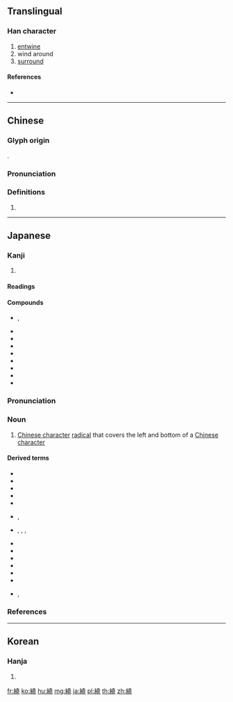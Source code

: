 {{character info/new}}
{{also|绕}}
==Translingual==

===Han character===
{{Han char|rn=120|rad=糸|as=12|sn=18|four=24911|canj=VFGGU|ids=⿰糹堯}}

# [[entwine]]
# wind around
# [[surround]]

====References====
* {{Han ref|kx=0939.140|dkj=27909|dj=1378.120|hdz=53450.080|uh=7E5E}}

----

==Chinese==
{{zh-forms|s=绕}}

===Glyph origin===
{{Han etym}}
{{Han compound|糸|堯|c1=s|c2=p|t1=rope|ls=psc}}.

===Pronunciation===
{{zh-pron
|m=繞
|c=jiu2,jiu5
|h=pfs=
|md=
|mn=qz,xm:liáu/zz:jiáu
|w=
|mc=y
|oc=y
|cat=
}}

===Definitions===
{{zh-hanzi}}

# {{rfdef|lang=zh}}

----

==Japanese==

===Kanji===
{{ja-kanji|grade=|rs=糸12}}

# {{defn|lang=ja|sort=糸12}}

====Readings====
{{ja-readings|goon=[[にょう]] (nyō)|kanon=[[じょう]] (jō)|kun=[[まとう]] (matou), [[めぐる]] (meguru)}}

====Compounds====
{{der-top|Compounds}}
* {{ja-r|囲繞|いにょう}}, {{ja-r|囲繞|いじょう}}
* {{ja-r|右繞|うにょう}}
* {{ja-r|環繞|かんじょう}}
* {{ja-r|纏繞|てんじょう}}
* {{ja-r|繞囲|にょうい}}
* {{ja-r|繞堂|にょうどう}}
* {{ja-r|繞仏|にょうぶつ}}
* {{ja-r|結い繞らす|ゆいめぐらす}}
* {{ja-r|繚繞|りょうじょう}}
{{der-bottom}}

{{wikipedia|lang=ja}}

===Pronunciation===
{{ja-pron|yomi=goon|にょう|acc=1|acc_ref=DJR}}

===Noun===
{{ja-noun|にょう|hhira=ねう}}

# [[Chinese character]] [[radical]] that covers the left and bottom of a [[Chinese character]]

====Derived terms====
{{der-top}}
* {{ja-r|廴繞|いんにょう}}
* {{ja-r|延繞|えんにょう}}
* {{ja-r|乙繞|おつにょう}}
* {{ja-r|凵繞|かんにょう}}
* {{ja-r|鬼繞|きにょう}}
* {{ja-r|支繞|しにょう}}, {{ja-r|支繞|えだにょう}}
* {{ja-r|之繞|しんにょう}}, {{ja-r|辵|しんにょう}}, {{ja-r|之繞|しんにゅう}}, {{ja-r|辵|しんにゅう}}
* {{ja-r|夊繞|すいにょう}}
* {{ja-r|爪繞|そうにょう}}
* {{ja-r|走繞|そうにょう}}
* {{ja-r|人繞|にんにょう}}
* {{ja-r|麥繞|ばくにょう}}
* {{ja-r|文繞|ぶんにょう}}
* {{ja-r|攴繞|ぼくにょう}}, {{ja-r|攵繞|ぼくにょう}}
{{der-bottom}}

===References===
<references/>

----

==Korean==

===Hanja===
{{ko-hanja|hangeul=요|eumhun=|rv=yo|mr=yo|y=yo}}

# {{defn|lang=ko|sort=糸12}}

[[fr:繞]]
[[ko:繞]]
[[hu:繞]]
[[mg:繞]]
[[ja:繞]]
[[pl:繞]]
[[th:繞]]
[[zh:繞]]
